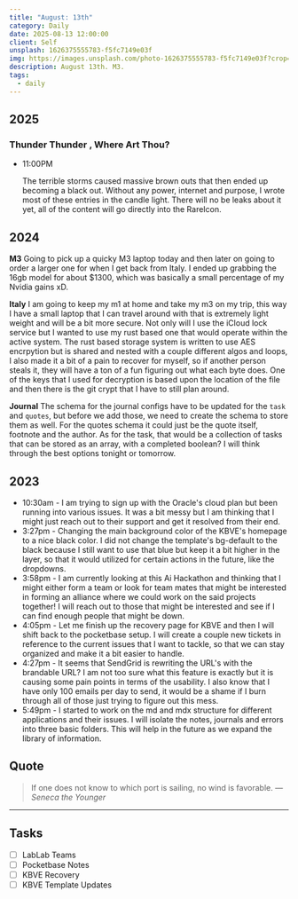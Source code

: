 ```yaml
---
title: "August: 13th"
category: Daily
date: 2025-08-13 12:00:00
client: Self
unsplash: 1626375555783-f5fc7149e03f
img: https://images.unsplash.com/photo-1626375555783-f5fc7149e03f?crop=entropy&cs=srgb&fm=jpg&ixid=MnwzNjM5Nzd8MHwxfHJhbmRvbXx8fHx8fHx8fDE2ODE3NDg2ODY&ixlib=rb-4.0.3&q=85
description: August 13th. M3.
tags:
  - daily
---
```


## 2025

### Thunder Thunder , Where Art Thou?

-   11:00PM

    The terrible storms caused massive brown outs that then ended up becoming a black out.
    Without any power, internet and purpose, I wrote most of these entries in the candle light.
    There will no be leaks about it yet, all of the content will go directly into the RareIcon.

## 2024

**M3**
Going to pick up a quicky M3 laptop today and then later on going to order a larger one for when I get back from Italy.
I ended up grabbing the 16gb model for about $1300, which was basically a small percentage of my Nvidia gains xD.

**Italy**
I am going to keep my m1 at home and take my m3 on my trip, this way I have a small laptop that I can travel around with that is extremely light weight and will be a bit more secure.
Not only will I use the iCloud lock service but I wanted to use my rust based one that would operate within the active system.
The rust based storage system is written to use AES encrpytion but is shared and nested with a couple different algos and loops, I also made it a bit of a pain to recover for myself, so if another person steals it, they will have a ton of a fun figuring out what each byte does.
One of the keys that I used for decryption is based upon the location of the file and then there is the git crypt that I have to still plan around.

**Journal**
The schema for the journal configs have to be updated for the `task` and `quotes`, but before we add those, we need to create the schema to store them as well.
For the quotes schema it could just be the quote itself, footnote and the author.
As for the task, that would be a collection of tasks that can be stored as an array, with a completed boolean?
I will think through the best options tonight or tomorrow.


<Adsense />

## 2023
- 10:30am - I am trying to sign up with the Oracle's cloud plan but been running into various issues. It was a bit messy but I am thinking that I might just reach out to their support and get it resolved from their end. 
- 3:27pm - Changing the main background color of the KBVE's homepage to a nice black color. I did not change the template's bg-default to the black because I still want to use that blue but keep it a bit higher in the layer, so that it would utilized for certain actions in the future, like the dropdowns. 
- 3:58pm - I am currently looking at this Ai Hackathon and thinking that I might either form a team or look for team mates that might be interested in forming an alliance where we could work on the said projects together! I will reach out to those that might be interested and see if I can find enough people that might be down.
- 4:05pm - Let me finish up the recovery page for KBVE and then I will shift back to the pocketbase setup. I will create a couple new tickets in reference to the current issues that I want to tackle, so that we can stay organized and make it a bit easier to handle. 
- 4:27pm - It seems that SendGrid is rewriting the URL's with the brandable URL? I am not too sure what this feature is exactly but it is causing some pain points in terms of the usability. I also know that I have only 100 emails per day to send, it would be a shame if I burn through all of those just trying to figure out this mess. 
- 5:49pm - I started to work on the md and mdx structure for different applications and their issues. I will isolate the notes, journals and errors into three basic folders. This will help in the future as we expand the library of information.

## Quote

> If one does not know to which port is sailing, no wind is favorable.
> — <cite>Seneca the Younger</cite>

---

## Tasks

- [ ] LabLab Teams
- [ ] Pocketbase Notes
- [ ] KBVE Recovery
- [ ] KBVE Template Updates